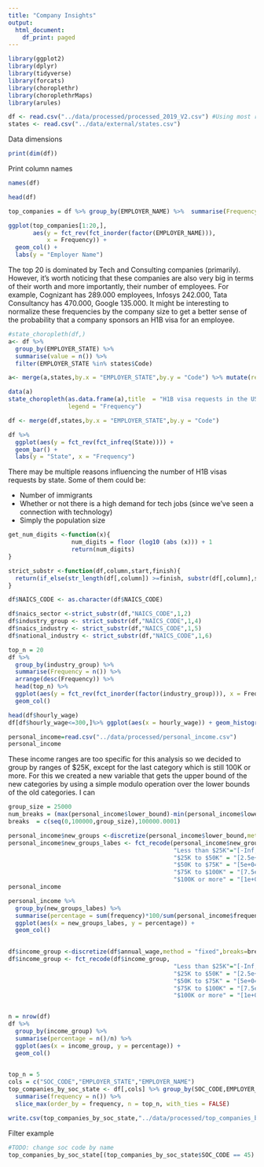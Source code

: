 ```yaml
---
title: "Company Insights"
output:
  html_document:
    df_print: paged
---
```


```r
library(ggplot2)
library(dplyr)
library(tidyverse)
library(forcats)
library(choroplethr)
library(choroplethrMaps)
library(arules)
```



```r
df <- read.csv("../data/processed/processed_2019_V2.csv") #Using most recent data
states <- read.csv("../data/external/states.csv")
```

Data dimensions
```r
print(dim(df))
```


Print column names
```r
names(df)
```

```r
head(df)
```
```r
top_companies = df %>% group_by(EMPLOYER_NAME) %>%  summarise(Frequency = n()) %>% arrange(desc(Frequency))

ggplot(top_companies[1:20,],
       aes(y = fct_rev(fct_inorder(factor(EMPLOYER_NAME))),
           x = Frequency)) + 
  geom_col() +
  labs(y = "Employer Name")
```
The top 20 is dominated by Tech and Consulting companies (primarily). However, it's worth noticing that these companies are also very big in terms of their worth and more importantly, their number of employees. For example, Cognizant has 289.000 employees, Infosys 242.000, Tata Consultancy has 470.000, Google 135.000. It might be interesting to normalize these frequencies by the company size to get a better sense of the probability that a company sponsors an H1B visa for an employee.

```r
#state_choropleth(df,)
a<- df %>% 
  group_by(EMPLOYER_STATE) %>% 
  summarise(value = n()) %>% 
  filter(EMPLOYER_STATE %in% states$Code)

a<- merge(a,states,by.x = "EMPLOYER_STATE",by.y = "Code") %>% mutate(region = tolower(State))

data(a)
state_choropleth(as.data.frame(a),title  = "H1B visa requests in the US", 
                 legend = "Frequency")
```

```r

df <- merge(df,states,by.x = "EMPLOYER_STATE",by.y = "Code")

df %>%
  ggplot(aes(y = fct_rev(fct_infreq(State)))) + 
  geom_bar() +
  labs(y = "State", x = "Frequency")
```

There may be multiple reasons influencing the number of H1B visas requests by state. Some of them could be:

* Number of immigrants 
* Whether or not there is a high demand for tech jobs (since we've seen a connection with technology)
* Simply the population size


```r
get_num_digits <-function(x){
                  num_digits = floor (log10 (abs (x))) + 1
                  return(num_digits)
}

strict_substr <-function(df,column,start,finish){
  return(if_else(str_length(df[,column]) >=finish, substr(df[,column],start,finish),NULL))
}

df$NAICS_CODE <- as.character(df$NAICS_CODE)

df$naics_sector <-strict_substr(df,"NAICS_CODE",1,2)
df$industry_group <- strict_substr(df,"NAICS_CODE",1,4)
df$naics_industry <- strict_substr(df,"NAICS_CODE",1,5)
df$national_industry <- strict_substr(df,"NAICS_CODE",1,6)
```

```r
top_n = 20
df %>%
  group_by(industry_group) %>% 
  summarise(Frequency = n()) %>% 
  arrange(desc(Frequency)) %>%
  head(top_n) %>%
  ggplot(aes(y = fct_rev(fct_inorder(factor(industry_group))), x = Frequency)) +
  geom_col()
```



```r
head(df$hourly_wage)
df[df$hourly_wage<=300,]%>% ggplot(aes(x = hourly_wage)) + geom_histogram()
```


```r
personal_income=read.csv("../data/processed/personal_income.csv")
personal_income
```

These income ranges are too specific for this analysis so we decided to group by ranges of $25K, except for the last category which is still 100K or more. For this we created a new variable that gets the upper bound of the new categories by using a simple modulo operation over the lower bounds of the old categories. I can 

```r

group_size = 25000
num_breaks = (max(personal_income$lower_bound)-min(personal_income$lower_bound)+1)/group_size
breaks  = c(seq(0,100000,group_size),100000.0001)

personal_income$new_groups <-discretize(personal_income$lower_bound,method = "fixed",breaks=breaks,infinity = TRUE)
personal_income$new_groups_labes <- fct_recode(personal_income$new_groups,
                                               "Less than $25K"="[-Inf,2.5e+04)",
                                               "$25K to $50K" = "[2.5e+04,5e+04)",
                                               "$50K to $75K" = "[5e+04,7.5e+04)",
                                               "$75K to $100K" = "[7.5e+04,1e+05)",
                                               "$100K or more" = "[1e+05, Inf]")
personal_income
```
```r
personal_income %>% 
  group_by(new_groups_labes) %>% 
  summarise(percentage = sum(frequency)*100/sum(personal_income$frequency)) %>%
  ggplot(aes(x = new_groups_labes, y = percentage)) +
  geom_col()
  
```

```r

df$income_group <-discretize(df$annual_wage,method = "fixed",breaks=breaks,infinity = TRUE)
df$income_group <- fct_recode(df$income_group,
                                               "Less than $25K"="[-Inf,2.5e+04)",
                                               "$25K to $50K" = "[2.5e+04,5e+04)",
                                               "$50K to $75K" = "[5e+04,7.5e+04)",
                                               "$75K to $100K" = "[7.5e+04,1e+05)",
                                               "$100K or more" = "[1e+05, Inf]")


n = nrow(df)
df %>% 
  group_by(income_group) %>% 
  summarise(percentage = n()/n) %>%
  ggplot(aes(x = income_group, y = percentage)) +
  geom_col()
  
```


```r
top_n = 5
cols = c("SOC_CODE","EMPLOYER_STATE","EMPLOYER_NAME")
top_companies_by_soc_state <- df[,cols] %>% group_by(SOC_CODE,EMPLOYER_STATE,EMPLOYER_NAME) %>%
  summarise(frequency = n()) %>%
  slice_max(order_by = frequency, n = top_n, with_ties = FALSE)
```

```r
write.csv(top_companies_by_soc_state,"../data/processed/top_companies_by_soc_state.csv")
```

Filter example
```r
#TODO: change soc code by name
top_companies_by_soc_state[(top_companies_by_soc_state$SOC_CODE == 45) & (top_companies_by_soc_state$EMPLOYER_STATE == "MD"),]
```



